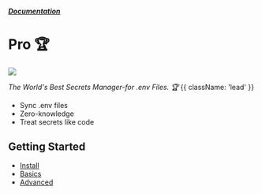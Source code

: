 

##### [Documentation](/docs)
# Pro 🏆

![](https://dotenvx.com/pro-banner.png)

*The World's Best Secrets Manager-for .env Files. 🏆* {{ className: 'lead' }}

* Sync .env files
* Zero-knowledge
* Treat secrets like code

## Getting Started

* [Install](/docs/pro/install)
* [Basics](/docs/pro/quickstart)
* [Advanced](/docs/pro/advanced)

&nbsp;
